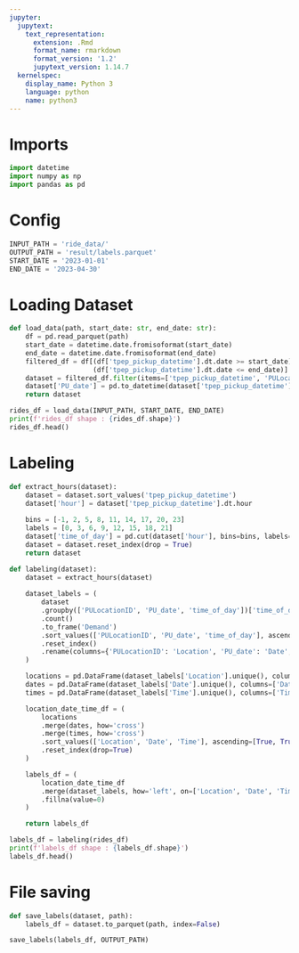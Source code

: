 ```yaml
---
jupyter:
  jupytext:
    text_representation:
      extension: .Rmd
      format_name: rmarkdown
      format_version: '1.2'
      jupytext_version: 1.14.7
  kernelspec:
    display_name: Python 3
    language: python
    name: python3
---
```


# Imports

```python
import datetime
import numpy as np
import pandas as pd

```

# Config

```python
INPUT_PATH = 'ride_data/'
OUTPUT_PATH = 'result/labels.parquet'
START_DATE = '2023-01-01'
END_DATE = '2023-04-30'
```

# Loading Dataset

```python
def load_data(path, start_date: str, end_date: str):
    df = pd.read_parquet(path) 
    start_date = datetime.date.fromisoformat(start_date)
    end_date = datetime.date.fromisoformat(end_date)
    filtered_df = df[(df['tpep_pickup_datetime'].dt.date >= start_date) &
                     (df['tpep_pickup_datetime'].dt.date <= end_date)]
    dataset = filtered_df.filter(items=['tpep_pickup_datetime', 'PULocationID'])
    dataset['PU_date'] = pd.to_datetime(dataset['tpep_pickup_datetime'].dt.date)
    return dataset
```

```python
rides_df = load_data(INPUT_PATH, START_DATE, END_DATE)
print(f'rides_df shape : {rides_df.shape}')
rides_df.head()
```

# Labeling

```python
def extract_hours(dataset):
    dataset = dataset.sort_values('tpep_pickup_datetime')
    dataset['hour'] = dataset['tpep_pickup_datetime'].dt.hour
    
    bins = [-1, 2, 5, 8, 11, 14, 17, 20, 23]
    labels = [0, 3, 6, 9, 12, 15, 18, 21]
    dataset['time_of_day'] = pd.cut(dataset['hour'], bins=bins, labels=labels, include_lowest=True)
    dataset = dataset.reset_index(drop = True)
    return dataset
```

```python
def labeling(dataset):
    dataset = extract_hours(dataset)
    
    dataset_labels = (
        dataset
        .groupby(['PULocationID', 'PU_date', 'time_of_day'])['time_of_day']
        .count()
        .to_frame('Demand')
        .sort_values(['PULocationID', 'PU_date', 'time_of_day'], ascending=[True, True, True])
        .reset_index()
        .rename(columns={'PULocationID': 'Location', 'PU_date': 'Date', 'time_of_day' : 'Time'})
    )

    locations = pd.DataFrame(dataset_labels['Location'].unique(), columns=['Location'])
    dates = pd.DataFrame(dataset_labels['Date'].unique(), columns=['Date'])
    times = pd.DataFrame(dataset_labels['Time'].unique(), columns=['Time'])

    location_date_time_df = (
        locations
        .merge(dates, how='cross')
        .merge(times, how='cross')
        .sort_values(['Location', 'Date', 'Time'], ascending=[True, True, True])
        .reset_index(drop=True)
    )

    labels_df = (
        location_date_time_df
        .merge(dataset_labels, how='left', on=['Location', 'Date', 'Time'])
        .fillna(value=0)
    )

    return labels_df
```

```python
labels_df = labeling(rides_df)
print(f'labels_df shape : {labels_df.shape}')
labels_df.head()
```

# File saving

```python
def save_labels(dataset, path):
    labels_df = dataset.to_parquet(path, index=False)
```

```python
save_labels(labels_df, OUTPUT_PATH)
```
